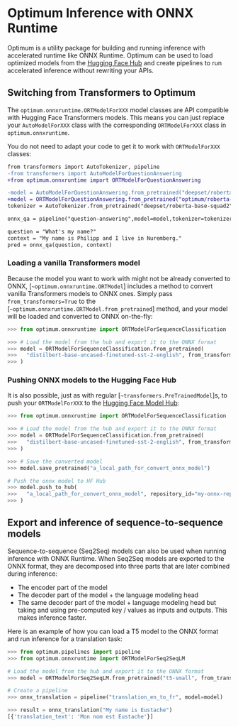 # Optimum Inference with ONNX Runtime

Optimum is a utility package for building and running inference with accelerated runtime like ONNX Runtime.
Optimum can be used to load optimized models from the [Hugging Face Hub](hf.co/models) and create pipelines
to run accelerated inference without rewriting your APIs.

## Switching from Transformers to Optimum

The `optimum.onnxruntime.ORTModelForXXX` model classes are API compatible with Hugging Face Transformers models. This
means you can just replace your `AutoModelForXXX` class with the corresponding `ORTModelForXXX` class in `optimum.onnxruntime`.

You do not need to adapt your code to get it to work with `ORTModelForXXX` classes:

```diff
from transformers import AutoTokenizer, pipeline
-from transformers import AutoModelForQuestionAnswering
+from optimum.onnxruntime import ORTModelForQuestionAnswering

-model = AutoModelForQuestionAnswering.from_pretrained("deepset/roberta-base-squad2") # PyTorch checkpoint
+model = ORTModelForQuestionAnswering.from_pretrained("optimum/roberta-base-squad2") # ONNX checkpoint
tokenizer = AutoTokenizer.from_pretrained("deepset/roberta-base-squad2")

onnx_qa = pipeline("question-answering",model=model,tokenizer=tokenizer)

question = "What's my name?"
context = "My name is Philipp and I live in Nuremberg."
pred = onnx_qa(question, context)
```

### Loading a vanilla Transformers model

Because the model you want to work with might not be already converted to ONNX,  [`~optimum.onnxruntime.ORTModel`]
includes a method to convert vanilla Transformers models to ONNX ones. Simply pass `from_transformers=True` to the
[`~optimum.onnxruntime.ORTModel.from_pretrained`] method, and your model will be loaded and converted to ONNX on-the-fly:

```python
>>> from optimum.onnxruntime import ORTModelForSequenceClassification

>>> # Load the model from the hub and export it to the ONNX format
>>> model = ORTModelForSequenceClassification.from_pretrained(
>>>   "distilbert-base-uncased-finetuned-sst-2-english", from_transformers=True
>>> )
```

### Pushing ONNX models to the Hugging Face Hub

It is also possible, just as with regular [`~transformers.PreTrainedModel`]s, to push your `ORTModelForXXX` to the
[Hugging Face Model Hub](https://hf.co/models):

```python
>>> from optimum.onnxruntime import ORTModelForSequenceClassification

>>> # Load the model from the hub and export it to the ONNX format
>>> model = ORTModelForSequenceClassification.from_pretrained(
>>>   "distilbert-base-uncased-finetuned-sst-2-english", from_transformers=True
>>> )

>>> # Save the converted model
>>> model.save_pretrained("a_local_path_for_convert_onnx_model")

# Push the onnx model to HF Hub
>>> model.push_to_hub(
>>>   "a_local_path_for_convert_onnx_model", repository_id="my-onnx-repo", use_auth_token=True
>>> )
```

## Export and inference of sequence-to-sequence models

Sequence-to-sequence (Seq2Seq) models can also be used when running inference with ONNX Runtime. When Seq2Seq models
are exported to the ONNX format, they are decomposed into three parts that are later combined during inference:
- The encoder part of the model
- The decoder part of the model + the language modeling head
- The same decoder part of the model + language modeling head but taking and using pre-computed key / values as inputs and
outputs. This makes inference faster.

Here is an example of how you can load a T5 model to the ONNX format and run inference for a translation task:


```python
>>> from optimum.pipelines import pipeline
>>> from optimum.onnxruntime import ORTModelForSeq2SeqLM

# Load the model from the hub and export it to the ONNX format
>>> model = ORTModelForSeq2SeqLM.from_pretrained("t5-small", from_transformers=True)

# Create a pipeline
>>> onnx_translation = pipeline("translation_en_to_fr", model=model)

>>> result = onnx_translation("My name is Eustache")
[{'translation_text': 'Mon nom est Eustache'}]
```
